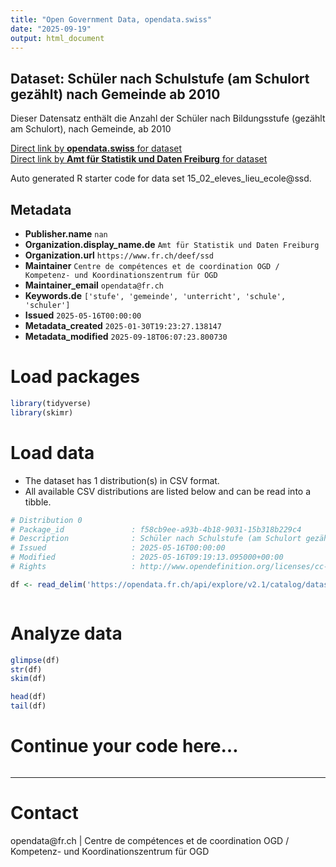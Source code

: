 ```yaml
---
title: "Open Government Data, opendata.swiss"
date: "2025-09-19"
output: html_document
---
```


## Dataset: Schüler nach Schulstufe (am Schulort gezählt) nach Gemeinde ab 2010

Dieser Datensatz enthält die Anzahl der Schüler nach Bildungsstufe (gezählt am Schulort), nach Gemeinde, ab 2010

[Direct link by **opendata.swiss** for dataset](https://opendata.swiss/de/dataset/schuler-nach-schulstufe-am-schulort-gezahlt-nach-gemeinde-ab-2010)<br>
[Direct link by **Amt für Statistik und Daten Freiburg** for dataset](https://opendata.fr.ch/explore/dataset/15_02_eleves_lieu_ecole/)

Auto generated R starter code for data set 15_02_eleves_lieu_ecole@ssd.

## Metadata

- **Publisher.name** `nan`
- **Organization.display_name.de** `Amt für Statistik und Daten Freiburg`
- **Organization.url** `https://www.fr.ch/deef/ssd`
- **Maintainer** `Centre de compétences et de coordination OGD / Kompetenz- und Koordinationszentrum für OGD`
- **Maintainer_email** `opendata@fr.ch`
- **Keywords.de** `['stufe', 'gemeinde', 'unterricht', 'schule', 'schuler']`
- **Issued** `2025-05-16T00:00:00`
- **Metadata_created** `2025-01-30T19:23:27.138147`
- **Metadata_modified** `2025-09-18T06:07:23.800730`


# Load packages

```r

library(tidyverse)
library(skimr)

```

# Load data

-   The dataset has 1 distribution(s) in CSV format.
-   All available CSV distributions are listed below and can be read into a tibble.

```r

# Distribution 0
# Package_id               : f58cb9ee-a93b-4b18-9031-15b318b229c4
# Description              : Schüler nach Schulstufe (am Schulort gezählt) nach Gemeinde ab 2010 (csv)
# Issued                   : 2025-05-16T00:00:00
# Modified                 : 2025-05-16T09:19:13.095000+00:00
# Rights                   : http://www.opendefinition.org/licenses/cc-by-sa

df <- read_delim('https://opendata.fr.ch/api/explore/v2.1/catalog/datasets/15_02_eleves_lieu_ecole/exports/csv?use_labels=true')



```

# Analyze data

```r

glimpse(df)
str(df)
skim(df)

head(df)
tail(df)

```

# Continue your code here...

```r

```

------------------------------------------------------------------------

# Contact

opendata@fr.ch | Centre de compétences et de coordination OGD / Kompetenz- und Koordinationszentrum für OGD
